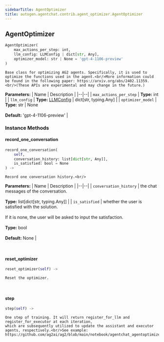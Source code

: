 ```yaml
---
sidebarTitle: AgentOptimizer
title: autogen.agentchat.contrib.agent_optimizer.AgentOptimizer
---
```

<h2 id="autogen.agentchat.contrib.agent_optimizer.AgentOptimizer" class="doc doc-heading">
    <code class="doc-symbol doc-symbol-heading doc-symbol-class"></code>
    <span class="doc doc-object-name doc-class-name">AgentOptimizer</span>
</h2>

```python
AgentOptimizer(
    max_actions_per_step: int,
    llm_config: LLMConfig | dict[str, Any],
    optimizer_model: str | None = 'gpt-4-1106-preview'
)
```

    Base class for optimizing AG2 agents. Specifically, it is used to optimize the functions used in the agent.<br/>More information could be found in the following paper: https://arxiv.org/abs/2402.11359.<br/>(These APIs are experimental and may change in the future.)

<b>Parameters:</b>
| Name | Description |
|--|--|
| `max_actions_per_step` | **Type:** int |
| `llm_config` | **Type:** [LLMConfig](/docs/api-reference/autogen/llm_config/LLMConfig) \| dict[str, typing.Any] |
| `optimizer_model` | **Type:** str \| None<br/><br/>**Default:** 'gpt-4-1106-preview' |

### Instance Methods

<code class="doc-symbol doc-symbol-heading doc-symbol-method"></code>
#### record_one_conversation

```python
record_one_conversation(
    self,
    conversation_history: list[dict[str, Any]],
    is_satisfied: bool = None
) -> 
```

    Record one conversation history.<br/>

<b>Parameters:</b>
| Name | Description |
|--|--|
| `conversation_history` | the chat messages of the conversation.<br/><br/>**Type:** list[dict[str, typing.Any]] |
| `is_satisfied` | whether the user is satisfied with the solution.<br/><br/>If it is none, the user will be asked to input the satisfaction.<br/><br/>**Type:** bool<br/><br/>**Default:** None |

<br />

<code class="doc-symbol doc-symbol-heading doc-symbol-method"></code>
#### reset_optimizer

```python
reset_optimizer(self) -> 
```

    Reset the optimizer.

<br />

<code class="doc-symbol doc-symbol-heading doc-symbol-method"></code>
#### step

```python
step(self) -> 
```

    One step of training. It will return register_for_llm and register_for_executor at each iteration,
    which are subsequently utilized to update the assistant and executor agents, respectively.<br/>See example: https://github.com/ag2ai/ag2/blob/main/notebook/agentchat_agentoptimizer.ipynb

<br />